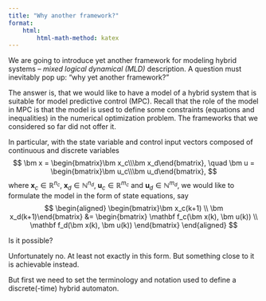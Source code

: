 ```yaml
---
title: "Why another framework?"
format:
    html:
        html-math-method: katex
---
```


We are going to introduce yet another framework for modeling hybrid systems – *mixed logical dynamical (MLD)* description. A question must inevitably pop up: "why yet another framework?"

The answer is, that we would like to have a model of a hybrid system that is suitable for model predictive control (MPC). Recall that the role of the model in MPC is that the model is used to define some constraints (equations and inequalities) in the numerical optimization problem. The frameworks that we considered so far did not offer it. 

In particular, with the state variable and control input vectors composed of continuous and discrete variables
$$
\bm x = \begin{bmatrix}\bm x_c\\\bm x_d\end{bmatrix}, \quad \bm u = \begin{bmatrix}\bm u_c\\\bm u_d\end{bmatrix},
$$
where $\bm x_c\in\mathbb R^{n_c},\;\bm x_d\in\mathbb N^{n_d},\; \bm u_c\in\mathbb R^{m_c}$ and $\bm u_d\in\mathbb N^{m_d}$, we would like to formulate the model in the form of state equations, say
$$
\begin{aligned}
\begin{bmatrix}\bm x_c(k+1) \\ \bm x_d(k+1)\end{bmatrix}
 &= 
\begin{bmatrix} \mathbf f_c(\bm x(k), \bm u(k)) \\ \mathbf f_d(\bm x(k), \bm u(k)) \end{bmatrix}
\end{aligned}
$$

Is it possible? 

Unfortunately no. At least not exactly in this form. But something close to it is achievable instead. 

But first we need to set the terminology and notation used to define a discrete(-time) hybrid automaton.